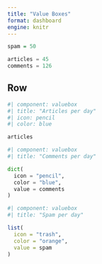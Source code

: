 ```yaml
---
title: "Value Boxes"
format: dashboard
engine: knitr
---
```


```r
spam = 50
```

```python
articles = 45
comments = 126
```

## Row 

```python
#| component: valuebox
#| title: "Articles per day"
#| icon: pencil
#| color: blue

articles
```

```python
#| component: valuebox
#| title: "Comments per day"

dict(
  icon = "pencil",
  color = "blue",
  value = comments
)
```

```r
#| component: valuebox
#| title: "Spam per day"

list(
  icon = "trash",
  color = "orange",
  value = spam
)
```

